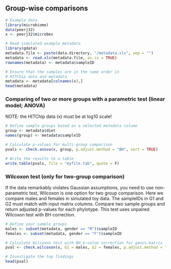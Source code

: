 

## Group-wise comparisons

```r
# Example data
library(microbiome)
data(peerj32)
x <- peerj32$microbes

# Read simulated example metadata
library(gdata)
metadata.file <- paste(data.directory, "/metadata.xls", sep = "")
metadata <- read.xls(metadata.file, as.is = TRUE)
rownames(metadata) <- metadata$sampleID

# Ensure that the samples are in the same order in 
# HITChip data and metadata
metadata <- metadata[colnames(x),]
head(metadata)
```

### Comparing of two or more groups with a parametric test (linear model; ANOVA)

NOTE: the HITChip data (x) must be at log10 scale!

```r
# Define sample groups based on a selected metadata column
group <- metadata$diet
names(group) <- metadata$sampleID

# Calculate p-values for multi-group comparison
pvals <- check.anova(x, group, p.adjust.method = "BH", sort = TRUE)

# Write the results to a table
write.table(pvals, file = "myfile.tab", quote = F)
```


### Wilcoxon test (only for two-group comparison)

If the data remarkably violates Gaussian assumptions, you need to use
non-parametric test, Wilcoxon is one option for two group
comparison. Here we compare males and females in simulated toy
data. The sampleIDs in G1 and G2 must match with input matrix
columns. Compare two sample groups and return adjusted p-values for
each phylotype. This test uses unpaired Wilcoxon test with BH
correction.

```r
# Define your sample groups
males <- subset(metadata, gender == "M")$sampleID
females <- subset(metadata, gender == "F")$sampleID

# Calculate Wilcoxon test with BH p-value correction for genus.matrix
pval <- check.wilcoxon(x, G1 = males, G2 = females, p.adjust.method = "BH", sort = TRUE)  

# Investigate the top findings
head(pval)
```


